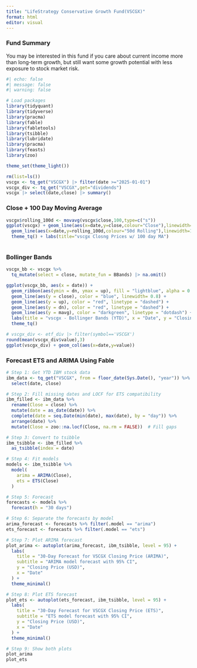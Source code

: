---
title: "LifeStrategy Conservative Growth Fund(VSCGX)"
format: html
editor: visual
---

### Fund Summary

You may be interested in this fund if you care about current income more than long-term growth, but still want some growth potential with less exposure to stock market risk.

```{r}
#| echo: false
#| message: false
#| warning: false

# Load packages
library(tidyquant)
library(tidyverse)
library(pracma)
library(fable)
library(fabletools)
library(tsibble)
library(lubridate)
library(pracma)
library(feasts)
library(zoo)

theme_set(theme_light())
```

```{r}
rm(list=ls())
vscgx <- tq_get("VSCGX") |> filter(date >="2025-01-01")
vscgx_div <- tq_get("VSCGX",get="dividends")
vscgx |> select(date,close) |> summary()
```

### Close + 100 Day Moving Average

```{r}
vscgx$rolling_100d <- movavg(vscgx$close,100,type=c("s"))
ggplot(vscgx) + geom_line(aes(x=date,y=close,colour="Close"),linewidth=1) +
  geom_line(aes(x=date,y=rolling_100d,colour="50d Rolling"),linewidth=1) +
  theme_tq() + labs(title="vscgx Closng Prices w/ 100 day MA")
  
```

### Bollinger Bands

```{r}
vscgx_bb <- vscgx %>%
  tq_mutate(select = close, mutate_fun = BBands) |> na.omit()

ggplot(vscgx_bb, aes(x = date)) +
  geom_ribbon(aes(ymin = dn, ymax = up), fill = "lightblue", alpha = 0.3) +
  geom_line(aes(y = close), color = "blue", linewidth= 0.8) +
  geom_line(aes(y = up), color = "red", linetype = "dashed") +
  geom_line(aes(y = dn), color = "red", linetype = "dashed") +
  geom_line(aes(y = mavg), color = "darkgreen", linetype = "dotdash") +
  labs(title = "vscgx - Bollinger Bands (YTD)", x = "Date", y = "Closing Price") +
  theme_tq()

```

```{r}
# vscgx_div <- etf_div |> filter(symbol=='VSCGX')
round(mean(vscgx_div$value),3)
ggplot(vscgx_div) + geom_col(aes(x=date,y=value))
```

### Forecast ETS and ARIMA Using Fable

```{r}


# Step 1: Get YTD IBM stock data
ibm_data <- tq_get("VSCGX", from = floor_date(Sys.Date(), "year")) %>%
  select(date, close)

# Step 2: Fill missing dates and LOCF for ETS compatibility
ibm_filled <- ibm_data %>%
  rename(Close = close) %>%
  mutate(date = as_date(date)) %>%
  complete(date = seq.Date(min(date), max(date), by = "day")) %>%
  arrange(date) %>%
  mutate(Close = zoo::na.locf(Close, na.rm = FALSE))  # Fill gaps

# Step 3: Convert to tsibble
ibm_tsibble <- ibm_filled %>%
  as_tsibble(index = date)

# Step 4: Fit models
models <- ibm_tsibble %>%
  model(
    arima = ARIMA(Close),
    ets = ETS(Close)
  )

# Step 5: Forecast
forecasts <- models %>%
  forecast(h = "30 days")

# Step 6: Separate the forecasts by model
arima_forecast <- forecasts %>% filter(.model == "arima")
ets_forecast <- forecasts %>% filter(.model == "ets")

# Step 7: Plot ARIMA forecast
plot_arima <- autoplot(arima_forecast, ibm_tsibble, level = 95) +
  labs(
    title = "30-Day Forecast for VSCGX Closing Price (ARIMA)",
    subtitle = "ARIMA model forecast with 95% CI",
    y = "Closing Price (USD)",
    x = "Date"
  ) +
  theme_minimal()

# Step 8: Plot ETS forecast
plot_ets <- autoplot(ets_forecast, ibm_tsibble, level = 95) +
  labs(
    title = "30-Day Forecast for VSCGX Closing Price (ETS)",
    subtitle = "ETS model forecast with 95% CI",
    y = "Closing Price (USD)",
    x = "Date"
  ) +
  theme_minimal()

# Step 9: Show both plots
plot_arima
plot_ets
```

